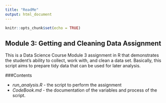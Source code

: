 ```yaml
---
title: "ReadMe"
output: html_document
---
```


```r
knitr::opts_chunk$set(echo = TRUE)
```

## Module 3: Getting and Cleaning Data Assignment
This is a Data Science Course Module 3 assignment in R that demonstrates the student's ability to collect, work with, and clean a data set. Basically, this script aims to prepare tidy data that can be used for later analysis.

###Contents

* *run_analysis.R* - the script to perform the assignment
* *CodeBook.md* - the documentation of the variables and process of the script.


